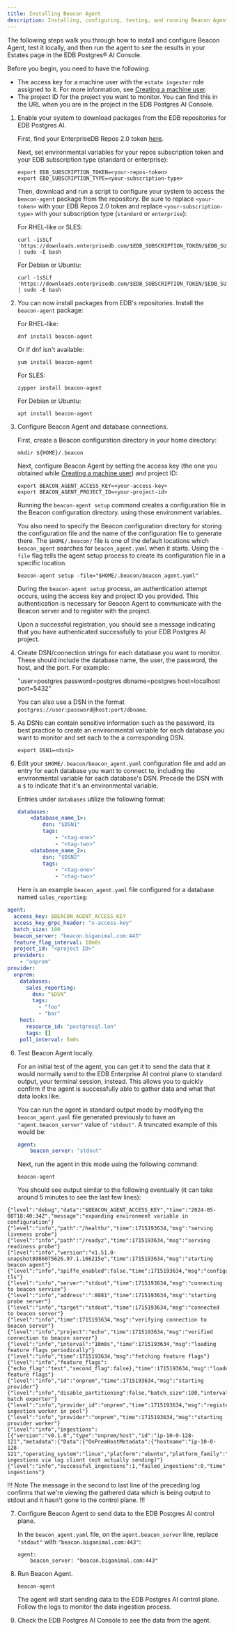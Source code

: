 ```yaml
---
title: Installing Beacon Agent
description: Installing, configuring, testing, and running Beacon Agent
---
```


The following steps walk you through how to install and configure Beacon Agent, test it locally, and then run the agent to see the results in your Estates page in the EDB Postgres® AI Console.

Before you begin, you need to have the following:

* The access key for a machine user with the `estate ingester` role assigned to it. For more information, see [Creating a machine user](create-machine-user).
* The project ID for the project you want to monitor. You can find this in the URL when you are in the project in the EDB Postgres AI Console.

1. Enable your system to download packages from the EDB repositories for EDB Postgres AI.

    First, find your EnterpriseDB Repos 2.0 token [here](https://www.enterprisedb.com/repos-downloads).

    Next, set environmental variables for your repos subscription token and your EDB subscription type (standard or enterprise):

    ```shell
    export EDB_SUBSCRIPTION_TOKEN=<your-repos-token>
    export EBD_SUBSCRIPTION_TYPE=<your-subscription-type>
    ```

    Then, download and run a script to configure your system to access the `beacon-agent` package from the repository. Be sure to replace `<your-token>` with your EDB Repos 2.0 token and replace `<your-subscription-type>` with your subscription type (`standard` or `enterprise`):

    For RHEL-like or SLES:

    ```shell
    curl -1sSLf 'https://downloads.enterprisedb.com/$EDB_SUBSCRIPTION_TOKEN/$EDB_SUBSCRIPTION_TYPE/setup.rpm.sh' | sudo -E bash
    ```

    For Debian or Ubuntu:

    ```shell
    curl -1sSLf 'https://downloads.enterprisedb.com/$EDB_SUBSCRIPTION_TOKEN/$EDB_SUBSCRIPTION_TYPE/setup.deb.sh' | sudo -E bash
    ```

2. You can now install packages from EDB's repositories. Install the `beacon-agent` package:

    For RHEL-like:

    ```shell
    dnf install beacon-agent
    ```

    Or if dnf isn't available:

    ```shell
    yum install beacon-agent
    ```

    For SLES:

    ```shell
    zypper install beacon-agent
    ```

    For Debian or Ubuntu:

    ```
    apt install beacon-agent
    ```

3. Configure Beacon Agent and database connections.

    First, create a Beacon configuration directory in your home directory:

    ```
    mkdir ${HOME}/.beacon
    ```

    Next, configure Beacon Agent by setting the access key (the one you obtained while [Creating a machine user](create_machine_user)) and project ID:
    
     ```
    export BEACON_AGENT_ACCESS_KEY=<your-access-key>
    export BEACON_AGENT_PROJECT_ID=<your-project-id>
    ```
    
    Running the `beacon-agent setup` command creates a configuration file in the Beacon configuration directory. using those environment variables.

    You also need to specify the Beacon configuration directory for storing the configuration file and the name of the configuration file to generate there. The `$HOME/.beacon/` file is one of the default locations which `beacon_agent` searches for `beacon_agent.yaml` when it starts. Using the `-file` flag tells the agent setup process to create its configuration file in a specific location. 

    ```
    beacon-agent setup -file="$HOME/.beacon/beacon_agent.yaml"
    ```

    During the `beacon-agent setup` process, an authentication attempt occurs, using the access key and project ID you provided. This authentication is necessary for Beacon Agent to communicate with the Beacon server and to register with the project.

    Upon a successful registration, you should see a message indicating that you have authenticated successfully to your EDB Postgres AI project.


4. Create DSN/connection strings for each database you want to monitor. These should include the database name, the user, the password, the host, and the port. For example:

    "user=postgres password=postgres dbname=postgres host=localhost port=5432"
    
    You can also use a DSN in the format `postgres://user:password@host:port/dbname`.

5. As DSNs can contain sensitive information such as the password, its best practice to create an environmental variable for each database you want to monitor and set each to the a corresponding DSN.

    ```shell
    export DSN1=<dsn1>
    ```

6. Edit your `$HOME/.beacon/beacon_agent.yaml` configuration file and add an entry for each database you want to connect to, including the environmental variable for each database's DSN. Precede the DSN with a `$` to indicate that it's an environmental variable.

    Entries under `databases` utilize the following format:
    
    ```yaml
    databases:
        <database_name_1>:
            dsn: "$DSN1"
            tags:
                - "<tag-one>"
                - "<tag-two>"
        <database_name_2>:
            dsn: "$DSN2"
            tags: 
                - "<tag-one>"
                - "<tag-two>"
    ```

    Here is an example `beacon_agent.yaml` file configured for a database named `sales_reporting`:

```yaml
agent:
  access_key: $BEACON_AGENT_ACCESS_KEY
  access_key_grpc_header: "x-access-key"
  batch_size: 100
  beacon_server: "beacon.biganimal.com:443"
  feature_flag_interval: 10m0s
  project_id: "<project ID>"
  providers:
    - "onprem"
provider:
  onprem:
    databases:
      sales_reporting:
        dsn: “$DSN”
        tags:
          - "foo"
          - "bar"
    host:
      resource_id: "postgresql.lan"
      tags: []
    poll_interval: 5m0s
```

6. Test Beacon Agent locally.

    For an initial test of the agent, you can get it to send the data that it would normally send to the EDB Enterprise AI control plane to standard output, your terminal session, instead. This allows you to quickly confirm if the agent is successfully able to gather data and what that data looks like.

    You can run the agent in standard output mode by modifying the `beacon_agent.yaml` file generated previously to have an `"agent.beacon_server"` value of `"stdout"`. A truncated example of this would be:

    ```yaml
    agent:
        beacon_server: "stdout"
    ```

    Next, run the agent in this mode using the following command:

    ```shell
    beacon-agent
    ```

    You should see output similar to the following eventually (it can take around 5 minutes to see the last few lines):

```
{"level":"debug","data":"$BEACON_AGENT_ACCESS_KEY","time":"2024-05-08T18:40:34Z","message":"expanding environment variable in configuration"}
{"level":"info","path":"/healthz","time":1715193634,"msg":"serving liveness probe"}
{"level":"info","path":"/readyz","time":1715193634,"msg":"serving readiness probe"}
{"level":"info","version":"v1.51.0-snapshot8986075626.97.1.166215e","time":1715193634,"msg":"starting beacon agent"}
{"level":"info","spiffe_enabled":false,"time":1715193634,"msg":"configuring tls"}
{"level":"info","server":"stdout","time":1715193634,"msg":"connecting to beacon service"}
{"level":"info","address":":8081","time":1715193634,"msg":"starting probe server"}
{"level":"info","target":"stdout","time":1715193634,"msg":"connected to beacon server"}
{"level":"info","time":1715193634,"msg":"verifying connection to beacon server"}
{"level":"info","project":"echo","time":1715193634,"msg":"verified connection to beacon server"}
{"level":"info","interval":"10m0s","time":1715193634,"msg":"loading feature flags periodically"}
{"level":"info","time":1715193634,"msg":"fetching feature flags"}
{"level":"info","feature_flags":{"echo_flag":"test","second_flag":false},"time":1715193634,"msg":"loaded feature flags"}
{"level":"info","id":"onprem","time":1715193634,"msg":"starting provider"}
{"level":"info","disable_partitioning":false,"batch_size":100,"interval":"10s","time":1715193634,"msg":"starting batch exporter"}
{"level":"info","provider_id":"onprem","time":1715193634,"msg":"registering ingestion worker in pool"}
{"level":"info","provider":"onprem","time":1715193634,"msg":"starting provider worker"}
{"level":"info","ingestions":[{"version":"v0.1.0","type":"onprem/host","id":"ip-10-0-128-121","metadata":{"Data":{"OnPremHostMetadata":{"hostname":"ip-10-0-128-121","operating_system":"linux","platform":"ubuntu","platform_family":"debian","platform_version":"22.04","cpu_limit":1}}}}],"time":1715193934,"msg":"sending ingestions via log client (not actually sending)"}
{"level":"info","successful_ingestions":1,"failed_ingestions":0,"time":1715193934,"msg":"exported ingestions"}
```

!!! Note
The message in the second to last line of the preceding log confirms that we're viewing the gathered data which is being output to stdout and it hasn't gone to the control plane.
!!!

7. Configure Beacon Agent to send data to the EDB Postgres AI control plane.

    In the `beacon_agent.yaml` file, on the `agent.beacon_server` line, replace `"stdout"` with `"beacon.biganimal.com:443"`:

    ```
    agent:
        beacon_server: "beacon.biganimal.com:443"

    ```

7. Run Beacon Agent.

    ```shell
    beacon-agent
    ```

    The agent will start sending data to the EDB Postgres AI control plane. Follow the logs to monitor the data ingestion process.

8. Check the EDB Postgres AI Console to see the data from the agent.

